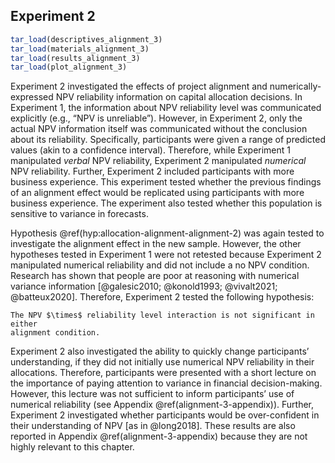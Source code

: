 ## Experiment 2 {#alignment-3}

```r
tar_load(descriptives_alignment_3)
tar_load(materials_alignment_3)
tar_load(results_alignment_3)
tar_load(plot_alignment_3)
```

Experiment 2 investigated the effects of project alignment and
numerically-expressed NPV reliability information on capital allocation
decisions. In Experiment 1, the information about NPV reliability level was
communicated explicitly (e.g., "NPV is unreliable"). However, in Experiment 2,
only the actual NPV information itself was communicated without the conclusion
about its reliability. Specifically, participants were given a range of
predicted values (akin to a confidence interval). Therefore, while Experiment 1
manipulated *verbal* NPV reliability, Experiment 2 manipulated *numerical* NPV
reliability. Further, Experiment 2 included participants with more business
experience. This experiment tested whether the previous findings of an alignment
effect would be replicated using participants with more business experience. The
experiment also tested whether this population is sensitive to variance in
forecasts.

Hypothesis \@ref(hyp:allocation-alignment-alignment-2) was again tested to
investigate the alignment effect in the new sample. However, the other
hypotheses tested in Experiment 1 were not retested because Experiment 2
manipulated numerical reliability and did not include a no NPV condition.
Research has shown that people are poor at reasoning with numerical variance
information [@galesic2010; @konold1993; @vivalt2021; @batteux2020]. Therefore,
Experiment 2 tested the following hypothesis:

```hypothesis
The NPV $\times$ reliability level interaction is not significant in either
alignment condition.
```

Experiment 2 also investigated the ability to quickly change participants'
understanding, if they did not initially use numerical NPV reliability in their
allocations. Therefore, participants were presented with a short lecture on the
importance of paying attention to variance in financial decision-making.
However, this lecture was not sufficient to inform participants' use of
numerical reliability (see Appendix \@ref(alignment-3-appendix)). Further,
Experiment 2 investigated whether participants would be over-confident in their
understanding of NPV [as in @long2018]. These results are also reported in
Appendix \@ref(alignment-3-appendix) because they are not highly relevant to
this chapter.
